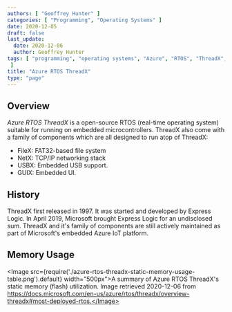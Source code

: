 ```yaml
---
authors: [ "Geoffrey Hunter" ]
categories: [ "Programming", "Operating Systems" ]
date: 2020-12-05
draft: false
last_update:
  date: 2020-12-06
  author: Geoffrey Hunter
tags: [ "programming", "operating systems", "Azure", "RTOS", "ThreadX", "Microsoft", "NetX", "USBX", "GUIX", "memory usage", "flash", "microcontroller", "cloud", "IoT"
 ]
title: "Azure RTOS ThreadX"
type: "page"
---
```


<WarningIsNotes />

## Overview

_Azure RTOS ThreadX_ is a open-source RTOS (real-time operating system) suitable for running on embedded microcontrollers. ThreadX also come with a family of components which are all designed to run atop of ThreadX:

* FileX: FAT32-based file system
* NetX: TCP/IP networking stack
* USBX: Embedded USB support.
* GUIX: Embedded UI.

## History

ThreadX first released in 1997. It was started and developed by Express Logic. In April 2019, Microsoft brought Express Logic for an undisclosed sum. ThreadX and it's family of components are still actively maintained as part of Microsoft's embedded Azure IoT platform.

## Memory Usage

<Image src={require('./azure-rtos-threadx-static-memory-usage-table.png').default} width="500px">A summary of Azure RTOS ThreadX's static memory (flash) utilization. Image retrieved 2020-12-06 from https://docs.microsoft.com/en-us/azure/rtos/threadx/overview-threadx#most-deployed-rtos.</Image>